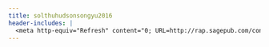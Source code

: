 ```yaml
---
title: solthuhudsonsongyu2016
header-includes: |
  <meta http-equiv="Refresh" content="0; URL=http://rap.sagepub.com/content/3/4/2053168016672101.abstract">
---
```

